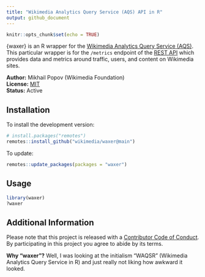 ```yaml
---
title: "Wikimedia Analytics Query Service (AQS) API in R"
output: github_document
---
```


```r
knitr::opts_chunk$set(echo = TRUE)
```

{waxer} is an R wrapper for the [Wikimedia Analytics Query Service (AQS)](https://wikitech.wikimedia.org/wiki/Analytics/Systems/AQS). This particular wrapper is for the `/metrics` endpoint of the [REST API](https://wikimedia.org/api/rest_v1/) which provides data and metrics around traffic, users, and content on Wikimedia sites.

__Author:__ Mikhail Popov (Wikimedia Foundation)<br/>
__License:__ [MIT](http://opensource.org/licenses/MIT)<br/>
__Status:__ Active

## Installation
    
To install the development version:

```R
# install.packages("remotes")
remotes::install_github("wikimedia/waxer@main")
```

To update:

```R
remotes::update_packages(packages = "waxer")
```

## Usage

```r
library(waxer)
?waxer
```

## Additional Information

Please note that this project is released with a [Contributor Code of Conduct](CONDUCT.md). By participating in this project you agree to abide by its terms.

**Why "waxer"?** Well, I was looking at the initialism "WAQSR" (Wikimedia Analytics Query Service in R) and just really not liking how awkward it looked.
